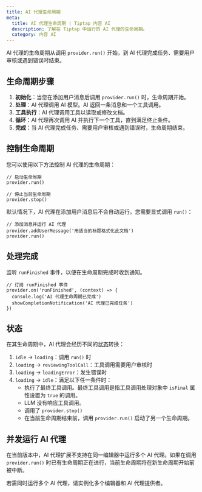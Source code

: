 ```yaml
---
title: AI 代理生命周期
meta:
  title: AI 代理生命周期 | Tiptap 内容 AI
  description: 了解在 Tiptap 中运行的 AI 代理的生命周期。
  category: 内容 AI
---
```


AI 代理的生命周期从调用 `provider.run()` 开始，到 AI 代理完成任务、需要用户审核或遇到错误时结束。

## 生命周期步骤

1. **初始化**：当您在添加用户消息后调用 `provider.run()` 时，生命周期开始。
2. **处理**：AI 代理调用 AI 模型。AI 返回一条消息和一个工具调用。
3. **工具执行**：AI 代理调用工具以读取或修改文档。
4. **循环**：AI 代理再次调用 AI 并执行下一个工具，直到满足终止条件。
5. **完成**：当 AI 代理完成任务、需要用户审核或遇到错误时，生命周期结束。

## 控制生命周期

您可以使用以下方法控制 AI 代理的生命周期：

```tsx
// 启动生命周期
provider.run()

// 停止当前生命周期
provider.stop()
```

默认情况下，AI 代理在添加用户消息后不会自动运行。您需要显式调用 `run()`：

```tsx
// 添加消息并运行 AI 代理
provider.addUserMessage('用适当的标题格式化此文档')
provider.run()
```

## 处理完成

监听 `runFinished` 事件，以便在生命周期完成时收到通知。

```tsx
// 订阅 runFinished 事件
provider.on('runFinished', (context) => {
  console.log('AI 代理生命周期已完成')
  showCompletionNotification('AI 代理已完成任务')
})
```

## 状态

在其生命周期中，AI 代理会经历不同的[状态](/content-ai/capabilities/agent/features/state#status)转换：

1. `idle` → `loading`：调用 `run()` 时
2. `loading` → `reviewingToolCall`：工具调用需要用户审核时
3. `loading` → `loadingError`：发生错误时
4. `loading` → `idle`：满足以下任一条件时：
   - 执行了最终工具调用。最终工具调用是指工具调用处理对象中 `isFinal` 属性设置为 `true` 的调用。
   - LLM 没有响应工具调用。
   - 调用了 `provider.stop()`
   - 在当前生命周期结束前，调用 `provider.run()` 启动了另一个生命周期。

## 并发运行 AI 代理

在当前版本中，AI 代理扩展不支持在同一编辑器中运行多个 AI 代理。如果在调用 `provider.run()` 时已有生命周期正在进行，当前生命周期将在新生命周期开始前被中断。

若需同时运行多个 AI 代理，请实例化多个编辑器和 AI 代理提供者。